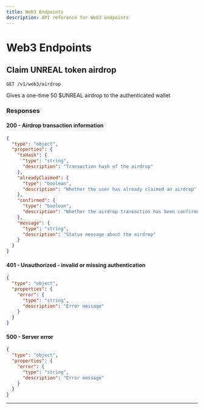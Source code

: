 ```yaml
---
title: Web3 Endpoints
description: API reference for Web3 endpoints
---
```


# Web3 Endpoints

## Claim UNREAL token airdrop

`GET /v1/web3/airdrop`

Gives a one-time 50 $UNREAL airdrop to the authenticated wallet

### Responses

#### 200 - Airdrop transaction information

```json
{
  "type": "object",
  "properties": {
    "txHash": {
      "type": "string",
      "description": "Transaction hash of the airdrop"
    },
    "alreadyClaimed": {
      "type": "boolean",
      "description": "Whether the user has already claimed an airdrop"
    },
    "confirmed": {
      "type": "boolean",
      "description": "Whether the airdrop transaction has been confirmed"
    },
    "message": {
      "type": "string",
      "description": "Status message about the airdrop"
    }
  }
}
```

#### 401 - Unauthorized - invalid or missing authentication

```json
{
  "type": "object",
  "properties": {
    "error": {
      "type": "string",
      "description": "Error message"
    }
  }
}
```

#### 500 - Server error

```json
{
  "type": "object",
  "properties": {
    "error": {
      "type": "string",
      "description": "Error message"
    }
  }
}
```

---

